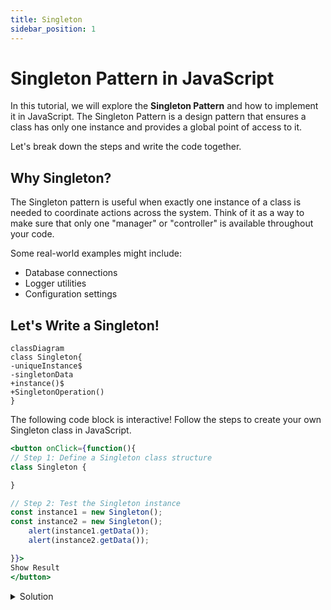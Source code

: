 ```yaml
---
title: Singleton
sidebar_position: 1
---
```


# Singleton Pattern in JavaScript

In this tutorial, we will explore the **Singleton Pattern** and how to implement it in JavaScript. The Singleton Pattern is a design pattern that ensures a class has only one instance and provides a global point of access to it.

Let's break down the steps and write the code together.

## Why Singleton?

The Singleton pattern is useful when exactly one instance of a class is needed to coordinate actions across the system. Think of it as a way to make sure that only one "manager" or "controller" is available throughout your code.

Some real-world examples might include:
- Database connections
- Logger utilities
- Configuration settings

## Let's Write a Singleton!

```mermaid
classDiagram
class Singleton{
-uniqueInstance$
-singletonData
+instance()$
+SingletonOperation()
}
```

The following code block is interactive! Follow the steps to create your own Singleton class in JavaScript.

```jsx live
<button onClick={function(){
// Step 1: Define a Singleton class structure
class Singleton {

}

// Step 2: Test the Singleton instance
const instance1 = new Singleton();
const instance2 = new Singleton();
    alert(instance1.getData());
    alert(instance2.getData());

}}>
Show Result
</button>
```

<details>
    <summary>Solution</summary>

```jsx live
<button onClick={function(){
// Step 1: Define a Singleton class structure
    class Singleton {
        constructor() {
            // Check if an instance already exists
            if (Singleton.instance) {
                return Singleton.instance;
            }

            // Otherwise, initialize a new instance
            this.data = "I am the only instance!";
            Singleton.instance = this;

            return this;
        }

        getData() {
            return this.data;
        }
    }

// Step 2: Test the Singleton instance
    const instance1 = new Singleton();
    const instance2 = new Singleton();
    alert(instance1.getData());
    alert(instance2.getData());

}}>
    Show Result
</button>
```


</details>
